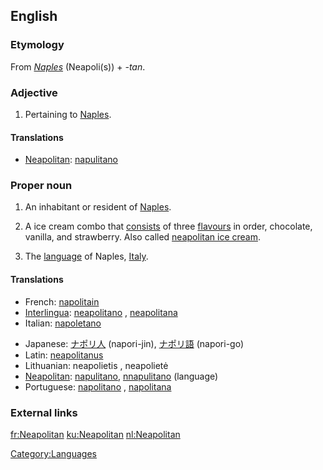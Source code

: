 ==English==

===Etymology===
From ''[[Naples]]'' (Neapoli(s)) + ''-tan''.

===Adjective===
{{en-adj|-}}

# Pertaining to [[Naples]].

====Translations====
{{trans-top|pertaining to Naples}}
*[[Neapolitan]]: [[napulitano]]
{{trans-mid}}
{{trans-bottom}}

===Proper noun===
{{en-proper noun|s}}

# {{countable}} An inhabitant or resident of [[Naples]].
# {{uncountable}} A ice cream combo that [[consist]]s of three [[flavours]] in order, chocolate, vanilla, and strawberry. Also called [[neapolitan ice cream]].
# {{uncountable}} The [[language]] of Naples, [[Italy]].

====Translations====
{{trans-top}}
*French: [[napolitain]]
*[[Interlingua]]: [[neapolitano]] {{m}}, [[neapolitana]] {{f}}
*Italian: [[napoletano]]
{{trans-mid}}
*Japanese: [[ナポリ人]] (napori-jin), [[ナポリ語]] (napori-go)
*Latin: [[neapolitanus]]
*Lithuanian: neapolietis {{m}}, neapolietė {{f}}
*[[Neapolitan]]: [[napulitano]], [[nnapulitano]] (language)
*Portuguese: [[napolitano]] {{m}}, [[napolitana]] {{f}}
{{trans-bottom}}

===External links===
{{ethnologue|code=nap}}

[[Category:Languages]]

[[fr:Neapolitan]]
[[ku:Neapolitan]]
[[nl:Neapolitan]]